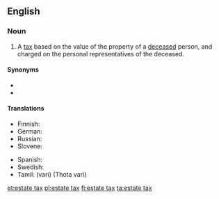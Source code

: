 ==English==
{{wikipedia}}

===Noun===
{{en-noun|es}}

# A [[tax]] based on the value of the property of a [[deceased]] person, and charged on the personal representatives of the deceased.

====Synonyms====
* {{l|en|death duty}}
* {{l|en|inheritance tax}}

====Translations====
{{trans-top|tax on the property of a deceased person}}
* Finnish: {{t+|fi|perintövero}}
* German: {{t+|de|Erbschaftsteuer|f}}
* Russian: {{t|ru|нало́г на насле́дство|m}}
* Slovene: {{t|sl|davek na nepremičnine|m}}
{{trans-mid}}
* Spanish: {{t|es|impuesto sucesorio}}
* Swedish: {{t|sv|arvskatt|c}}
* Tamil: {{t+|ta|வரி}} (vari) (Thota vari)
{{trans-bottom}}

[[et:estate tax]]
[[pl:estate tax]]
[[fi:estate tax]]
[[ta:estate tax]]